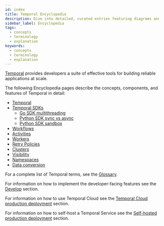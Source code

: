 ```yaml
---
id: index
title: Temporal Encyclopedia
description: Dive into detailed, curated entries featuring diagrams and other visual aids. Perfect for advanced developers, industry professionals, and tech enthusiasts seeking to understand how Temporal works.
sidebar_label: Encyclopedia
tags:
  - concepts
  - terminology
  - explanation
keywords:
  - concepts
  - terminology
  - explanation
---
```


[Temporal](/evaluate/why-temporal) provides developers a suite of effective tools for building reliable applications at scale.

The following Encyclopedia pages describe the concepts, components, and features of Temporal in detail:

- [Temporal](/temporal)
- [Temporal SDKs](/encyclopedia/temporal-sdks)
  - [Go SDK multithreading](/encyclopedia/go-sdk-multithreading)
  - [Python SDK sync vs async](/encyclopedia/python-sdk-sync-vs-async)
  - [Python SDK sandbox](/encyclopedia/python-sdk-sandbox)
- [Workflows](/workflows)
- [Activities](/activities)
- [Workers](/workers)
- [Retry Policies](/retry-policies)
- [Clusters](/clusters)
- [Visibility](/visibility)
- [Namespaces](/namespaces)
- [Data conversion](/dataconversion)

For a complete list of Temporal terms, see the [Glossary](/glossary).

For information on how to implement the developer-facing features see the [Develop](/dev-guide) section.

For information on how to use Temporal Cloud see the [Temporal Cloud production deployment](/cloud) section.

For information on how to self-host a Temporal Service see the [Self-hosted production deployment](/self-hosted-guide) section.
